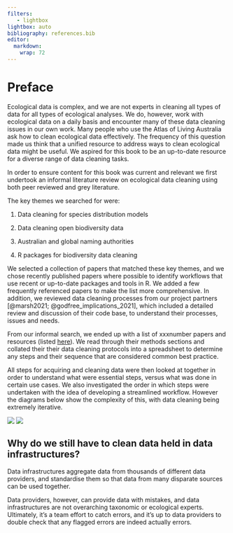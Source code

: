```yaml
---
filters:
   - lightbox
lightbox: auto
bibliography: references.bib
editor: 
  markdown: 
    wrap: 72
---
```


# Preface {.unnumbered}

Ecological data is complex, and we are not experts in cleaning all types
of data for all types of ecological analyses. We do, however, work with
ecological data on a daily basis and encounter many of these data
cleaning issues in our own work. Many people who use the Atlas of Living
Australia ask how to clean ecological data effectively. The frequency of
this question made us think that a unified resource to address ways to
clean ecological data might be useful. We aspired for this book to be an
up-to-date resource for a diverse range of data cleaning tasks.

In order to ensure content for this book was current and relevant we
first undertook an informal literature review on ecological data
cleaning using both peer reviewed and grey literature.

The key themes we searched for were:

1.  Data cleaning for species distribution models

2.  Data cleaning open biodiversity data

3.  Australian and global naming authorities

4.  R packages for biodiversity data cleaning

We selected a collection of papers that matched these key themes, and we
chose recently published papers where possible to identify workflows
that use recent or up-to-date packages and tools in R. We added a few
frequently referenced papers to make the list more comprehensive. In
addition, we reviewed data cleaning processes from our project partners
[@marsh2021; @godfree_implications_2021], which included a detailed
review and discussion of their code base, to understand their processes,
issues and needs.

From our informal search, we ended up with a list of xxxnumber papers
and resources (listed [here](LINK)). We read through their methods
sections and collated their their data cleaning protocols into a
spreadsheet to determine any steps and their sequence that are
considered common best practice.

All steps for acquiring and cleaning data were then looked at together
in order to understand what were essential steps, versus what was done
in certain use cases. We also investigated the order in which steps were
undertaken with the idea of developing a streamlined workflow. However
the diagrams below show the complexity of this, with data cleaning being
extremely iterative.

![](images/complex_workflow.png) ![](images/simplified_workflow.png)

## Why do we still have to clean data held in data infrastructures?

Data infrastructures aggregate data from thousands of different data
providers, and standardise them so that data from many disparate sources
can be used together.

Data providers, however, can provide data with mistakes, and data
infrastructures are not overarching taxonomic or ecological experts.
Ultimately, it's a team effort to catch errors, and it's up to data
providers to double check that any flagged errors are indeed actually
errors.
